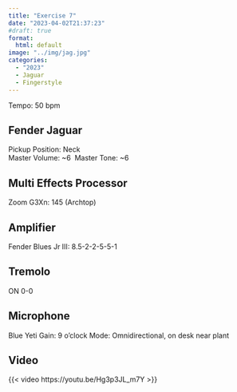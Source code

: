 ```yaml
---
title: "Exercise 7"
date: "2023-04-02T21:37:23"
#draft: true
format: 
  html: default
image: "../img/jag.jpg"
categories:
  - "2023"
  - Jaguar
  - Fingerstyle
---
```


Tempo: 50 bpm 

## Fender Jaguar

Pickup Position: Neck\
Master Volume: \~6  Master Tone: \~6

## Multi Effects Processor

Zoom G3Xn: 145 (Archtop)

## Amplifier

Fender Blues Jr III: 8.5-2-2-5-5-1

## Tremolo

ON 0-0

## Microphone

Blue Yeti Gain: 9 o'clock Mode: Omnidirectional, on desk near plant

## Video

{{< video https://youtu.be/Hg3p3JL_m7Y >}}
